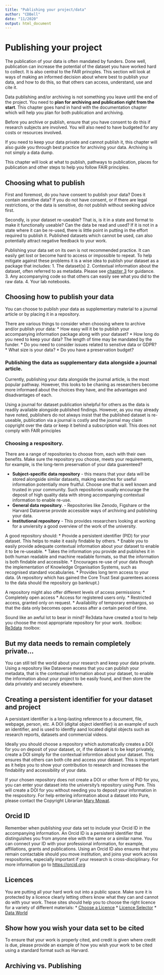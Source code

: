 ```yaml
---
title: "Publishing your project/data"
author: "CDBell"
date: "11/2020"
output: html_document
---
```


# Publishing your project
The publication of your data is often mandated by funders.  Done well, publication can increase the potential of the dataset you have worked hard to collect. It is also central to the FAIR princples.  This section will look at ways of making an informed decision about where best to publish your data, and how to do this, so that others can access, understand, use and cite it.  

Data publishing and/or archiving is not something you leave until the end of the project.  You need to **plan for archiving and publication right from the start**. This chapter goes hand in hand with the documentation chapter which will help you plan for both publication and archiving.

Before you archive or publish, ensure that you have consent to do this if research subjects are involved.  You will also need to have budgeted for any costs or resources involved.

If you need to keep your data private and cannot publish it, this chapter will also guide you through best practice for archiving your data.  Archiving is not simply a data dump.

This chapter will look at what to publish, pathways to publication, places for publication and other steps to help you follow FAIR principles.

## Choosing what to publish

First and foremost, do you have consent to publish your data?  Does it contain sensitive data?  If you do not have consent, or if there are legal restrictions, or the data is sensitive, do not publish without seeking advice first.

Secondly, is your dataset re-useable?  That is, is it in a state and format to make it functionally useable?  Can the data be read and used?  If it is not in a state where it can be re-used, there is little point in putting in the effort required to publish it.  Published datasets which cannot be used, can also potentially attract negative feedback to your work.

Publishing your data set on its own is not recommended practice. It can easily get lost or become hard to access or impossible to repeat.  To help mitigate against these problems it is a wise idea to publish your dataset as a package that includes:
1. The dataset(s)
2. Contextual information about the dataset, often referred to as metadata.  Please see [chapter 3](https://abdnchds.github.io/guidebook/metadata.html) for guidance.
3. Any accompanying code so that others can easily see what you did to the raw data.
4. Your lab notebooks.

## Choosing how to publish your data
You can choose to publish your data as supplementary material to a journal article or by placing it in a repository.  

There are various things to consider when choosing where to archive and/or publish your data:
* How easy will it be to publish your accompanying information package along with your dataset?
* How long do you need to keep your data?  The length of time may be mandated by the funder.
* Do you need to consider issues related to senstive data or GDPR?
* What size is your data?
* Do you have a preservation budget?

### Publishing the data as supplementary data alongside a journal article.
Currently, publishing your data alongside the journal article, is the most popular pathway.  However, this looks to be chaning as researchers become more informaed about the choices they have, and the advantages and disadvantages of each.

Using a journal for dataset publication ishelpful for others as the data is readily available alongside published findings.  However, as you may already have noted, publishers do not always insist that the published dataset is re-useable, publication via a journal is costly and the journal may claim copyright over the data or keep it behind a subscription wall. This does not comply with FAIR principles

### Choosing a respository.
There are a range of repositories to choose from, each with their own benefits.  Make sure the repository you choose, meets your requirements, for example, is the long-term preservation of your data guarenteed?

* **Subject-specific data repository** - this means that your data will be stored alongside similar datasets, making searches for useful information potentially more fruitful.  Choose one that is well known and trusted in your community.  Such repositories usually encourage the deposit of high quality data with strong accompanying contextual information to enable re-use.
* **General data repository**. - Repositories like Zenodo, Figshare or the Harvard Dataverse provide accessible ways of archiving and publishing your data.
* **Institutional repository** - This provides researchers looking at working for a unviersity a good overview of the work of the university.

A good repository should:
* Provide a persistent identifier (PID) for your dataset. This helps to make it easily findable by others.
* Enable you to easily provide adequate contextual information about your dataset to enable it to be re-useable.
* Takes the information you provide and publishes it in both human readable and machine readable formats, so that the information is both findable and accessible.
* Encourages re-use of your data though the implementation of Knowledge Organisation Systems, such as recognised standard vocabularies.
* Provides long term access to your data.  (A repository which has gained the Core Trust Seal guarentees access to the data should the repository go bankrupt.)

A repository might also offer different levels of access permissions:
* Completely open access
* Access for registered users only.
* Restricted access, granted only on request.
* Availability of temporary embargos, so that the data only becomes open access after a certain period of time.

Sound like an awful lot to bear in mind?  Re3data have created a tool to help you choose the most appropriate repository for your work. :toolbox: [Re3data](https://www.re3data.org) :toolbox:


## But my data needs to remain completely private...
You can still tell the world about your research and keep your data private.  Using a repository like Dataverse means that you can publish your metadata, that is the contextual information about your dataset, to enable the information about your project to be easily found, and then store the data privately and securely elsewhere.

## Creating a persistent identifier for your dataset and project
A persistant identifier is a long-lasting reference to a document, file, webpage, person, etc.  A DOI (digital object identifier) is an example of such an identifier, and is used to identfiy aand located digital objects such as research reports, datasets and commercial videos.  

Ideally you should choose a repository which automatically creates a DOI for you on deposit of your dataset, or, if the dataset is to be kept privately, create a DOI simply for the contextual informtion about your dataset.  This ensures that others can both cite and access your dataset. This is important as it helps you to show your contribution to research and increases the findability and accessibility of your data.  

If your chosen repository does not create a DOI or other form of PID for you, you can enter your dataset into the university's repository using Pure. This will create a DOI for you without needing you to deposit your information in the respository.   For help entering information about a dataset into Pure, please contact the Copyright Librarian [Mary Mowat](mary.mowat@abdn.ac.uk).

## Orcid ID
Remember when publishing your data set to include your Orcid ID in the accompanying information.  An Orcid ID is a persistent identifier that distinguishes you from anyone else with the same or a similar name.  You can connect your ID with your professional information, for example, affiliations, grants and publications. Using an Orcid ID also ensures that you remain contactable should you move institution, and joins your work across respositories, especially important if your research is cross-disciplinary.  For more information go to [https://orcid.org](https://orcid.org)

## Licences 
You are putting all your hard work out into a public space.  Make sure it is protected by a licence clearly letting others know what they can and cannot do with your work.  These sites should help you to choose the right licence for a variety of different materials:
* [Choose a Licence](https://choosealicense.com/)
* [Licence Selector](https://ufal.github.io/public-license-selector/)
* [Data World](https://help.data.world/hc/en-us/articles/115006114287-Common-license-types-for-datasets)

## Show how you wish your data set to be cited
To ensure that your work is properly cited, and credit is given where credit is due, please provide an example of how you wish your work to be cited using a standard format such as Harvard.

## Archiving vs. Publishing


